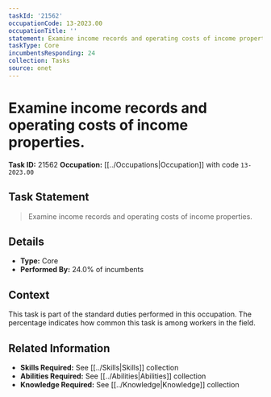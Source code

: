 ```yaml
---
taskId: '21562'
occupationCode: 13-2023.00
occupationTitle: ''
statement: Examine income records and operating costs of income properties.
taskType: Core
incumbentsResponding: 24
collection: Tasks
source: onet
---
```

# Examine income records and operating costs of income properties.

**Task ID:** 21562
**Occupation:** [[../Occupations|Occupation]] with code `13-2023.00`

## Task Statement

> Examine income records and operating costs of income properties.

## Details

- **Type:** Core
- **Performed By:** 24.0% of incumbents

## Context

This task is part of the standard duties performed in this occupation. The percentage indicates how common this task is among workers in the field.

## Related Information

- **Skills Required:** See [[../Skills|Skills]] collection
- **Abilities Required:** See [[../Abilities|Abilities]] collection
- **Knowledge Required:** See [[../Knowledge|Knowledge]] collection
